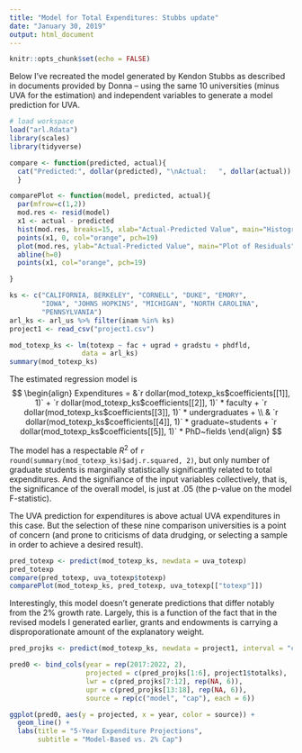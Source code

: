 ```yaml
---
title: "Model for Total Expenditures: Stubbs update"
date: "January 30, 2019"
output: html_document
---
```


```r
knitr::opts_chunk$set(echo = FALSE)
```


Below I've recreated the model generated by Kendon Stubbs as described in documents provided by Donna -- using the same 10 universities (minus UVA for the estimation) and independent variables to generate a model prediction for UVA.

```r
# load workspace
load("arl.Rdata")
library(scales)
library(tidyverse)

compare <- function(predicted, actual){
  cat("Predicted:", dollar(predicted), "\nActual:   ", dollar(actual))
  }

comparePlot <- function(model, predicted, actual){
  par(mfrow=c(1,2))
  mod.res <- resid(model)
  x1 <- actual - predicted
  hist(mod.res, breaks=15, xlab="Actual-Predicted Value", main="Histogram of Residuals", col="gray90")
  points(x1, 0, col="orange", pch=19)
  plot(mod.res, ylab="Actual-Predicted Value", main="Plot of Residuals")
  abline(h=0)
  points(x1, col="orange", pch=19)

}

ks <- c("CALIFORNIA, BERKELEY", "CORNELL", "DUKE", "EMORY", 
        "IOWA", "JOHNS HOPKINS", "MICHIGAN", "NORTH CAROLINA", 
        "PENNSYLVANIA")
arl_ks <- arl_us %>% filter(inam %in% ks)
project1 <- read_csv("project1.csv")
```

```r
mod_totexp_ks <- lm(totexp ~ fac + ugrad + gradstu + phdfld, 
                  data = arl_ks)
summary(mod_totexp_ks)
```

The estimated regression model is 
$$ 
\begin{align} 
Expenditures  = &`r dollar(mod_totexp_ks$coefficients[[1]], 1)` + `r dollar(mod_totexp_ks$coefficients[[2]], 1)` * faculty + `r dollar(mod_totexp_ks$coefficients[[3]], 1)` * undergraduates + \\ 
  & `r dollar(mod_totexp_ks$coefficients[[4]], 1)` * graduate~students + 
  `r dollar(mod_totexp_ks$coefficients[[5]], 1)` * PhD~fields 
\end{align}
$$

The model has a respectable  $R^2$ of `r round(summary(mod_totexp_ks)$adj.r.squared, 2)`, but only number of graduate students is marginally statistically significantly related to total expenditures. And the signifiance of the input variables collectively, that is, the significance of the overall model, is just at .05 (the p-value on the model F-statistic).

The UVA prediction for expenditures is above actual UVA expenditures in this case. But the selection of these nine comparison universities is a point of concern (and prone to criticisms of data drudging, or selecting a sample in order to achieve a desired result).

```r
pred_totexp <- predict(mod_totexp_ks, newdata = uva_totexp)
pred_totexp
compare(pred_totexp, uva_totexp$totexp)
comparePlot(mod_totexp_ks, pred_totexp, uva_totexp[["totexp"]])
```

Interestingly, this model doesn't generate predictions that differ notably from the 2% growth rate. Largely, this is a function of the fact that in the revised models I generated earlier, grants and endowments is carrying a disproporationate amount of the explanatory weight.

```r
pred_projks <- predict(mod_totexp_ks, newdata = project1, interval = "confidence")

pred0 <- bind_cols(year = rep(2017:2022, 2), 
                   projected = c(pred_projks[1:6], project1$totalks),
                   lwr = c(pred_projks[7:12], rep(NA, 6)), 
                   upr = c(pred_projks[13:18], rep(NA, 6)),
                   source = rep(c("model", "cap"), each = 6))

```

```r
ggplot(pred0, aes(y = projected, x = year, color = source)) + 
  geom_line() + 
  labs(title = "5-Year Expenditure Projections",
       subtitle = "Model-Based vs. 2% Cap")
```

